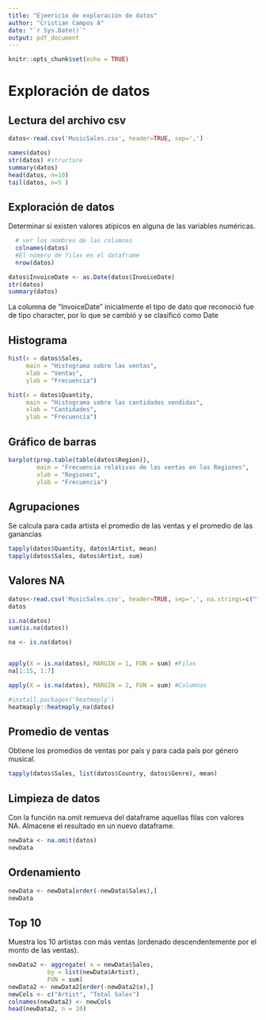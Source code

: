 ---
title: "Ejeericio de exploración de datos"
author: "Cristian Campos A"
date: "`r Sys.Date()`"
output: pdf_document
---

```{r setup, include=FALSE}
knitr::opts_chunk$set(echo = TRUE)
```

# Exploración de datos

## Lectura del archivo csv


```{r }
datos<-read.csv('MusicSales.csv', header=TRUE, sep=',')

names(datos)
str(datos) #structure
summary(datos)
head(datos, n=10)
tail(datos, n=5 )
```

## Exploración de datos

Determinar si existen valores atípicos en alguna de las variables numéricas.

```{r}
  # ver los nombres de las columnas
  colnames(datos)
  #El número de filas en el dataframe
  nrow(datos)
```

```{r }
datos$InvoiceDate <- as.Date(datos$InvoiceDate)
str(datos)
summary(datos)
```

La columna de "InvoiceDate" inicialmente el tipo de dato que reconoció fue de tipo character, por lo que se cambió y se clasificó como Date

## Histograma

```{r }
hist(x = datos$Sales, 
     main = "Histograma sobre las ventas",
     xlab = "Ventas",
     ylab = "Frecuencia")
```


```{r }
hist(x = datos$Quantity, 
     main = "Histograma sobre las cantidades vendidas",
     xlab = "Cantidades",
     ylab = "Frecuencia")
```


## Gráfico de barras


```{r }
barplot(prop.table(table(datos$Region)),
        main = "Frecuencia relativas de las ventas en las Regiones",
        xlab = "Regiones",
        ylab = "Frecuencia")
```

## Agrupaciones

Se calcula para cada artista el promedio de las ventas y el promedio de las ganancias

```{r }
tapply(datos$Quantity, datos$Artist, mean)
tapply(datos$Sales, datos$Artist, sum)
```

## Valores NA

```{r }
datos<-read.csv('MusicSales.csv', header=TRUE, sep=',', na.strings=c(""," "))
datos

is.na(datos)
sum(is.na(datos))

na <- is.na(datos)


apply(X = is.na(datos), MARGIN = 1, FUN = sum) #Filas
na[1:15, 1:7]

apply(X = is.na(datos), MARGIN = 2, FUN = sum) #Columnas

#install.packages('heatmaply')
heatmaply::heatmaply_na(datos)


```

## Promedio de ventas

Obtiene los promedios de ventas por país y para cada país por género musical.

```{r }

tapply(datos$Sales, list(datos$Country, datos$Genre), mean)
```

## Limpieza de datos

Con la función na.omit remueva del dataframe aquellas filas con valores NA. Almacene el resultado en un nuevo dataframe.

```{r }

newData <- na.omit(datos)
newData
```

## Ordenamiento

```{r }

newData <- newData[order(-newData$Sales),]
newData
```

## Top 10
Muestra los 10 artistas con más ventas (ordenado descendentemente por el monto de las ventas).
```{r }

newData2 <- aggregate( x = newData$Sales,
           by = list(newData$Artist),
           FUN = sum)
newData2 <- newData2[order(-newData2$x),]
newCols <- c("Artist", "Total Sales")
colnames(newData2) <- newCols
head(newData2, n = 10)

```
